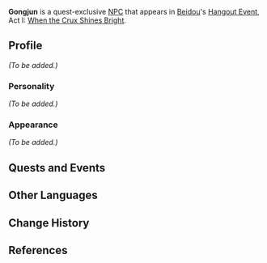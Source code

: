 {{Meta
<!-- REMOVE THIS TEMPLATE AFTER ADDING MISSING INFO -->
|missing_NPC_profile  = yes
}}
{{Character Infobox
|type             = Quest NPC
|image            = NPC Gongjun.png
|realname         = 
|region           = Liyue
|affiliation      = Millelith
|title            = Millelith
|voiceEN          = [https://www.grantyoungvoice.com/ Grant Young]<ref>Twitter: [https://twitter.com/gvy311/status/1463749207299289089 EN VA Self Announcement]</ref>
|voiceCN          = 
|voiceJP          = 
}}
'''Gongjun''' is a quest-exclusive [[NPC]] that appears in [[Beidou]]'s [[Hangout Event]], Act I: [[When the Crux Shines Bright]].

==Profile==
<!--detailed story/lore information goes here-->
''(To be added.)''

===Personality===
''(To be added.)''

===Appearance===
''(To be added.)''

==Quests and Events==
{{Quest Appearances}}

==Other Languages==
{{Other Languages
|default_hidden = 1
|en      = Gongjun
|zhs     = 公俊
|zhs_rm  = Gōngjùn
|zht     = 公俊
|zht_rm  = Gōngjùn
|ja      = 公俊
|ja_rm   = Koushun{{Assumed}}
|ko      = 공준
|ko_rm   = 
|es      = Gongjun
|fr      = Gongjun
|ru      = Гун Цзюнь
|th      = Gongjun
|vi      = Gongjun
|de      = Gongjun
|id      = Gongjun
|pt      = Gongjun
}}

==Change History==
{{Change History|2.3}}

==References==
{{Reflist}}